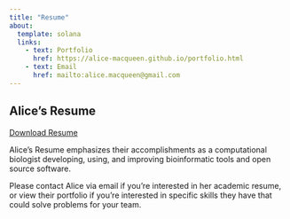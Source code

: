 ```yaml
---
title: "Resume"
about: 
  template: solana
  links:
    - text: Portfolio
      href: https://alice-macqueen.github.io/portfolio.html
    - text: Email
      href: mailto:alice.macqueen@gmail.com
---
```


## Alice's Resume

<a href="Resume.pdf" class="download" title="Download Resume as PDF">Download Resume</a>			

Alice's Resume emphasizes their accomplishments as a computational biologist developing, using, and improving bioinformatic tools and open source software. 

Please contact Alice via email if you're interested in her academic resume, or view their portfolio if you're interested in specific skills they have that could solve problems for your team.
